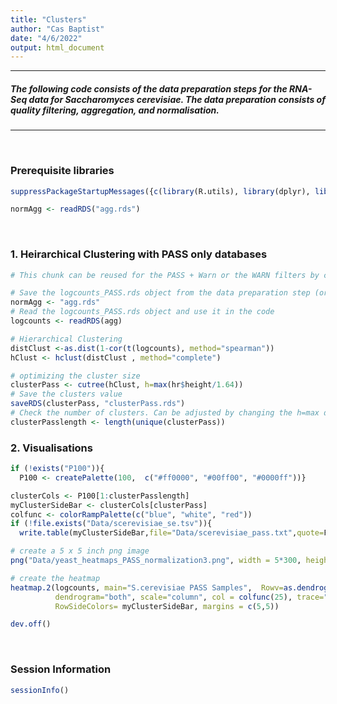 ```yaml
---
title: "Clusters"
author: "Cas Baptist"
date: "4/6/2022"
output: html_document
---
```


***

##### The following code consists of the data preparation steps for the RNA-Seq data for Saccharomyces cerevisiae. The data preparation consists of quality filtering, aggregation, and normalisation.

***

</br>


### Prerequisite libraries
```r
suppressPackageStartupMessages({c(library(R.utils), library(dplyr), library(tidyr), library(data.table), library(RColorBrewer), library(Polychrome), library(gplots), library(edgeR))})

normAgg <- readRDS("agg.rds")
```
</br>

### 1. Heirarchical Clustering with PASS only databases
```r
# This chunk can be reused for the PASS + Warn or the WARN filters by changing the content of the filename object. Do not forget to change the name of the variable where you will save the clusters for different inputs. 

# Save the logcounts_PASS.rds object from the data preparation step (orgDataPrep.Rmd)
normAgg <- "agg.rds"
# Read the logcounts_PASS.rds object and use it in the code
logcounts <- readRDS(agg)

# Hierarchical Clustering
distClust <-as.dist(1-cor(t(logcounts), method="spearman"))
hClust <- hclust(distClust , method="complete")

# optimizing the cluster size
clusterPass <- cutree(hClust, h=max(hr$height/1.64))
# Save the clusters value 
saveRDS(clusterPass, "clusterPass.rds")
# Check the number of clusters. Can be adjusted by changing the h=max denominator
clusterPasslength <- length(unique(clusterPass))

```

### 2. Visualisations

```r

if (!exists("P100")){
  P100 <- createPalette(100,  c("#ff0000", "#00ff00", "#0000ff"))}

clusterCols <- P100[1:clusterPasslength]
myClusterSideBar <- clusterCols[clusterPass]
colfunc <- colorRampPalette(c("blue", "white", "red"))
if (!file.exists("Data/scerevisiae_se.tsv")){
  write.table(myClusterSideBar,file="Data/scerevisiae_pass.txt",quote=F,sep="\t")}

# create a 5 x 5 inch png image
png("Data/yeast_heatmaps_PASS_normalization3.png", width = 5*300, height = 5*300, res = 300, pointsize = 8)

# create the heatmap
heatmap.2(logcounts, main="S.cerevisiae PASS Samples",  Rowv=as.dendrogram(hClust),
          dendrogram="both", scale="column", col = colfunc(25), trace="none",
          RowSideColors= myClusterSideBar, margins = c(5,5))

dev.off()
```
</br>

### Session Information 
```r
sessionInfo()
```